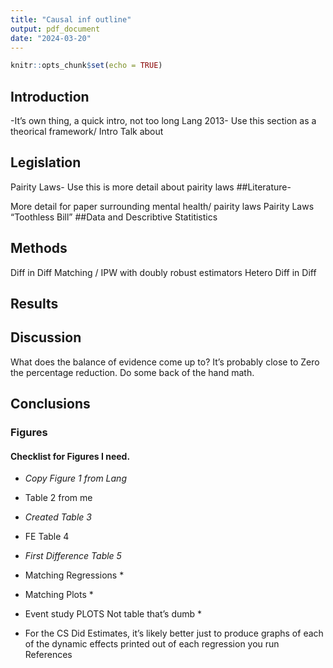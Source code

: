 ```yaml
---
title: "Causal inf outline"
output: pdf_document
date: "2024-03-20"
---
```


```r
knitr::opts_chunk$set(echo = TRUE)
```

## Introduction

-It's own thing, a quick intro, not too long Lang 2013- Use this section as a theorical framework/ Intro Talk about

## Legislation

Pairity Laws- Use this is more detail about pairity laws ##Literature-

More detail for paper surrounding mental health/ pairity laws Pairity Laws "Toothless Bill" ##Data and Describtive Statitistics

## Methods

Diff in Diff Matching / IPW with doubly robust estimators Hetero Diff in Diff

## Results

## Discussion

What does the balance of evidence come up to? It's probably close to Zero the percentage reduction. Do some back of the hand math.

## Conclusions

### Figures

#### Checklist for Figures I need.

-   *Copy Figure 1 from Lang*

-   Table 2 from me

-   *Created Table 3*

-   FE Table 4

-   *First Difference Table 5*

-   Matching Regressions \*

-   Matching Plots \*

-   Event study PLOTS Not table that's dumb \*

-   For the CS Did Estimates, it's likely better just to produce graphs of each of the dynamic effects printed out of each regression you run References
